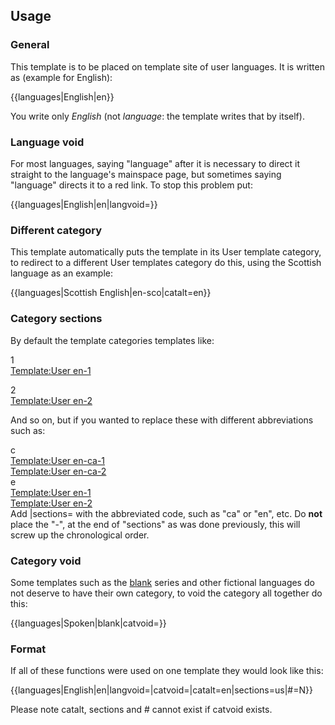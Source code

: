 {{Documentation subpage}}
<!--
    PLEASE ADD CATEGORIES AND INTERWIKIS AT THE BOTTOM OF THIS PAGE
    YOU CAN EDIT THE TEMPLATE DOCUMENTATION BELOW THIS COMMENT
-->
==Usage==
===General===
This template is to be placed on template site of user languages. It is written as (example for English):

<nowiki>{{languages|English|en}}</nowiki>

You write only ''English'' (not ''language'': the template writes that by itself).

=== Language void ===
For most languages, saying "language" after it is necessary to direct it straight to the language's mainspace page, but sometimes saying "language" directs it to a red link. To stop this problem put:

<nowiki>{{languages|English|en|langvoid=}}</nowiki>

=== Different category ===
This template automatically puts the template in its User template category, to redirect to a different User templates category do this, using the Scottish language as an example:

<nowiki>{{languages|Scottish English|en-sco|catalt=en}}</nowiki> 

=== Category sections ===
By default the template categories templates like:

1<br>
[[Template:User en-1]]

2<br>
[[Template:User en-2]]

And so on, but if you wanted to replace these with different abbreviations such as:

c<br>
[[Template:User en-ca-1]]<br>
[[Template:User en-ca-2]]<br>

e<br>
[[Template:User en-1]]<br>
[[Template:User en-2]]<br>

Add <nowiki>|sections=</nowiki> with the abbreviated code, such as "ca" or "en", etc. Do '''not''' place the "-", at the end of "sections" as was done previously, this will screw up the chronological order.
<!--
=== # ===
This template automatically categorizes templates by number by default, but for some reason the parser functions do not work exactly right when using the "sections" option, as such the number override has to be used.

<nowiki>{{languages|English|en|level=6|sections=en-|#=N}}</nowiki>
-->

=== Category void ===
Some templates such as the [[Template:User blank|blank]] series and other fictional languages do not deserve to have their own category, to void the category all together do this:

<nowiki>{{languages|Spoken|blank|catvoid=}}</nowiki>

=== Format ===
If all of these functions were used on one template they would look like this:

<nowiki>{{languages|English|en|langvoid=|catvoid=|catalt=en|sections=us|#=N}}</nowiki>

Please note catalt, sections and # cannot exist if catvoid exists.<includeonly>

<!--PLEASE ADD INTERWIKIS BELOW THIS LINE, THANKS.-->

<!--PLEASE ADD CATEGORIES BELOW THIS LINE, THANKS.-->
[[Category:Language user templates| ]]
</includeonly>